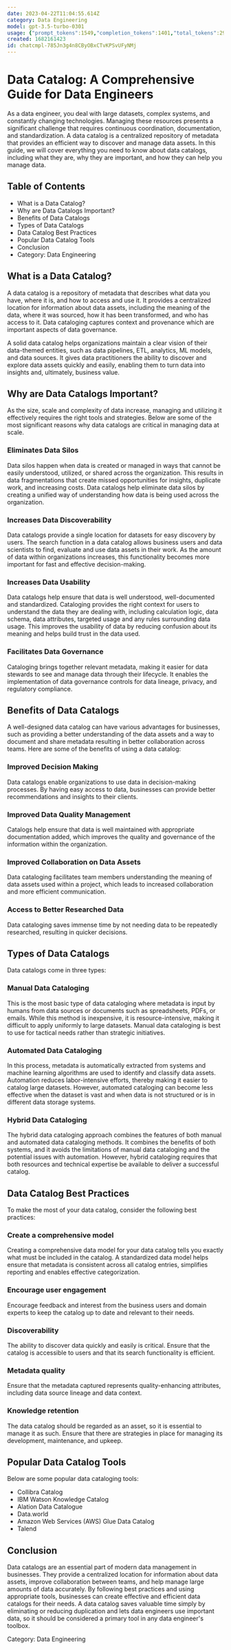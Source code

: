 ```yaml
---
date: 2023-04-22T11:04:55.614Z
category: Data Engineering
model: gpt-3.5-turbo-0301
usage: {"prompt_tokens":1549,"completion_tokens":1401,"total_tokens":2950}
created: 1682161423
id: chatcmpl-785Jn3g4n8CByOBxCTvKPSvUFyNMj
---
```


# Data Catalog: A Comprehensive Guide for Data Engineers

As a data engineer, you deal with large datasets, complex systems, and constantly changing technologies. Managing these resources presents a significant challenge that requires continuous coordination, documentation, and standardization. A data catalog is a centralized repository of metadata that provides an efficient way to discover and manage data assets. In this guide, we will cover everything you need to know about data catalogs, including what they are, why they are important, and how they can help you manage data.

## Table of Contents
- What is a Data Catalog?
- Why are Data Catalogs Important?
- Benefits of Data Catalogs
- Types of Data Catalogs
- Data Catalog Best Practices 
- Popular Data Catalog Tools
- Conclusion 
- Category: Data Engineering

## What is a Data Catalog?

A data catalog is a repository of metadata that describes what data you have, where it is, and how to access and use it. It provides a centralized location for information about data assets, including the meaning of the data, where it was sourced, how it has been transformed, and who has access to it. Data cataloging captures context and provenance which are important aspects of data governance.

A solid data catalog helps organizations maintain a clear vision of their data-themed entities, such as data pipelines, ETL, analytics, ML models, and data sources. It gives data practitioners the ability to discover and explore data assets quickly and easily, enabling them to turn data into insights and, ultimately, business value.

## Why are Data Catalogs Important?

As the size, scale and complexity of data increase, managing and utilizing it effectively requires the right tools and strategies. Below are some of the most significant reasons why data catalogs are critical in managing data at scale.

### Eliminates Data Silos

Data silos happen when data is created or managed in ways that cannot be easily understood, utilized, or shared across the organization. This results in data fragmentations that create missed opportunities for insights, duplicate work, and increasing costs. Data catalogs help eliminate data silos by creating a unified way of understanding how data is being used across the organization.

### Increases Data Discoverability 

Data catalogs provide a single location for datasets for easy discovery by users. The search function in a data catalog allows business users and data scientists to find, evaluate and use data assets in their work. As the amount of data within organizations increases, this functionality becomes more important for fast and effective decision-making.

### Increases Data Usability 

Data catalogs help ensure that data is well understood, well-documented and standardized. Cataloging provides the right context for users to understand the data they are dealing with, including calculation logic, data schema, data attributes, targeted usage and any rules surrounding data usage. This improves the usability of data by reducing confusion about its meaning and helps build trust in the data used.

### Facilitates Data Governance 

Cataloging brings together relevant metadata, making it easier for data stewards to see and manage data through their lifecycle. It enables the implementation of data governance controls for data lineage, privacy, and regulatory compliance. 

## Benefits of Data Catalogs

A well-designed data catalog can have various advantages for businesses, such as providing a better understanding of the data assets and a way to document and share metadata resulting in better collaboration across teams. Here are some of the benefits of using a data catalog:

### Improved Decision Making

Data catalogs enable organizations to use data in decision-making processes. By having easy access to data, businesses can provide better recommendations and insights to their clients.

### Improved Data Quality Management

Catalogs help ensure that data is well maintained with appropriate documentation added, which improves the quality and governance of the information within the organization.

### Improved Collaboration on Data Assets

Data cataloging facilitates team members understanding the meaning of data assets used within a project, which leads to increased collaboration and more efficient communication.

### Access to Better Researched Data

Data cataloging saves immense time by not needing data to be repeatedly researched, resulting in quicker decisions.

## Types of Data Catalogs

Data catalogs come in three types: 

### Manual Data Cataloging

This is the most basic type of data cataloging where metadata is input by humans from data sources or documents such as spreadsheets, PDFs, or emails. While this method is inexpensive, it is resource-intensive, making it difficult to apply uniformly to large datasets. Manual data cataloging is best to use for tactical needs rather than strategic initiatives.

### Automated Data Cataloging

In this process, metadata is automatically extracted from systems and machine learning algorithms are used to identify and classify data assets. Automation reduces labor-intensive efforts, thereby making it easier to catalog large datasets. However, automated cataloging can become less effective when the dataset is vast and when data is not structured or is in different data storage systems.

### Hybrid Data Cataloging

The hybrid data cataloging approach combines the features of both manual and automated data cataloging methods. It combines the benefits of both systems, and it avoids the limitations of manual data cataloging and the potential issues with automation. However, hybrid cataloging requires that both resources and technical expertise be available to deliver a successful catalog.

## Data Catalog Best Practices

To make the most of your data catalog, consider the following best practices:

### Create a comprehensive model

Creating a comprehensive data model for your data catalog tells you exactly what must be included in the catalog. A standardized data model helps ensure that metadata is consistent across all catalog entries, simplifies reporting and enables effective categorization.

### Encourage user engagement

Encourage feedback and interest from the business users and domain experts to keep the catalog up to date and relevant to their needs.

### Discoverability

The ability to discover data quickly and easily is critical. Ensure that the catalog is accessible to users and that its search functionality is efficient.

### Metadata quality

Ensure that the metadata captured represents quality-enhancing attributes, including data source lineage and data context.

### Knowledge retention

The data catalog should be regarded as an asset, so it is essential to manage it as such. Ensure that there are strategies in place for managing its development, maintenance, and upkeep.

## Popular Data Catalog Tools

Below are some popular data cataloging tools:

- Collibra Catalog
- IBM Watson Knowledge Catalog
- Alation Data Catalogue
- Data.world
- Amazon Web Services (AWS) Glue Data Catalog
- Talend

## Conclusion

Data catalogs are an essential part of modern data management in businesses. They provide a centralized location for information about data assets, improve collaboration between teams, and help manage large amounts of data accurately. By following best practices and using appropriate tools, businesses can create effective and efficient data catalogs for their needs.  A data catalog saves valuable time simply by eliminating or reducing duplication and lets data engineers use important data, so it should be considered a primary tool in any data engineer's toolbox.

Category: Data Engineering